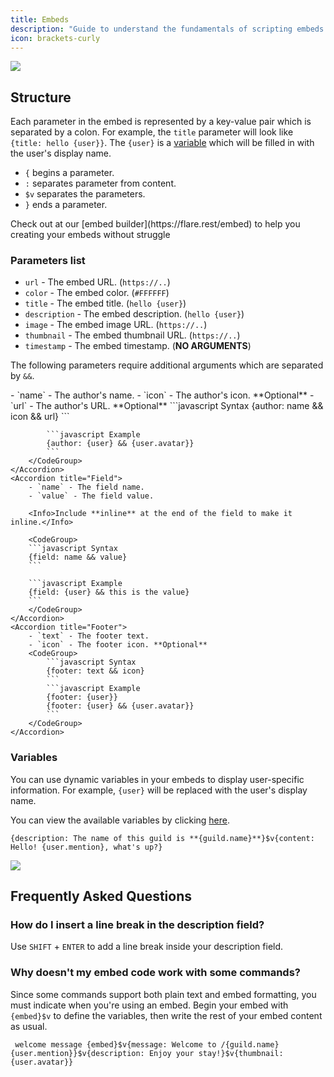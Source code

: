 ---
title: Embeds
description: "Guide to understand the fundamentals of scripting embeds."
icon: brackets-curly
---

<Frame>
  <img src="/images/resources/embeds.png" />
</Frame>

## Structure

Each parameter in the embed is represented by a key-value pair which is separated by a colon. For example, the `title` parameter will look like `{title: hello {user}}`. The `{user}` is a [variable](/resources/scripting/variables) which will be filled in with the user's display name.

- `{` begins a parameter.
- `:` separates parameter from content.
- `$v` separates the parameters.
- `}` ends a parameter.

<Frame>
  <Note>
      Check out at our [embed builder](https://flare.rest/embed) to help you creating your embeds without struggle
  </Note>
</Frame>

### Parameters list

- `url` - The embed URL. (`https://..`)
- `color` - The embed color. (`#FFFFFF`)
- `title` - The embed title. (`hello {user}`)
- `description` - The embed description. (`hello {user}`)
- `image` - The embed image URL. (`https://..`)
- `thumbnail` - The embed thumbnail URL. (`https://..`)
- `timestamp` - The embed timestamp. (**NO ARGUMENTS**)

The following parameters require additional arguments which are separated by `&&`.

<AccordionGroup>
    <Accordion title="Author">
        - `name` - The author's name.
        - `icon` - The author's icon. **Optional**
        - `url` - The author's URL. **Optional**
        <CodeGroup>
            ```javascript Syntax
            {author: name && icon && url}
            ```

            ```javascript Example
            {author: {user} && {user.avatar}}
            ```
        </CodeGroup>
    </Accordion>
    <Accordion title="Field">
        - `name` - The field name.
        - `value` - The field value.

        <Info>Include **inline** at the end of the field to make it inline.</Info>

        <CodeGroup>
        ```javascript Syntax
        {field: name && value}
        ```

        ```javascript Example
        {field: {user} && this is the value}
        ```
        </CodeGroup>
    </Accordion>
    <Accordion title="Footer">
        - `text` - The footer text.
        - `icon` - The footer icon. **Optional**
        <CodeGroup>
            ```javascript Syntax
            {footer: text && icon}
            ```
            ```javascript Example
            {footer: {user}}
            {footer: {user} && {user.avatar}}
            ```
        </CodeGroup>
    </Accordion>

</AccordionGroup>

### Variables

You can use dynamic variables in your embeds to display user-specific information. For example, `{user}` will be replaced with the user's display name.

<Info>You can view the available variables by clicking [here](/resources/scripting/variables).</Info>
 ``` 
{description: The name of this guild is **{guild.name}**}$v{content: Hello! {user.mention}, what's up?}
```
  <Frame type="glass">
    <img src="/images/resources/embed-syntax.png"/>
  </Frame>

## Frequently Asked Questions

### How do I insert a line break in the description field?

Use `SHIFT` + `ENTER` to add a line break inside your description field.

### Why doesn't my embed code work with some commands?

Since some commands support both plain text and embed formatting, you must indicate when you're using an embed. Begin your embed with `{embed}$v` to define the variables, then write the rest of your embed content as usual.


```
 welcome message {embed}$v{message: Welcome to /{guild.name} {user.mention}}$v{description: Enjoy your stay!}$v{thumbnail: {user.avatar}}
```
